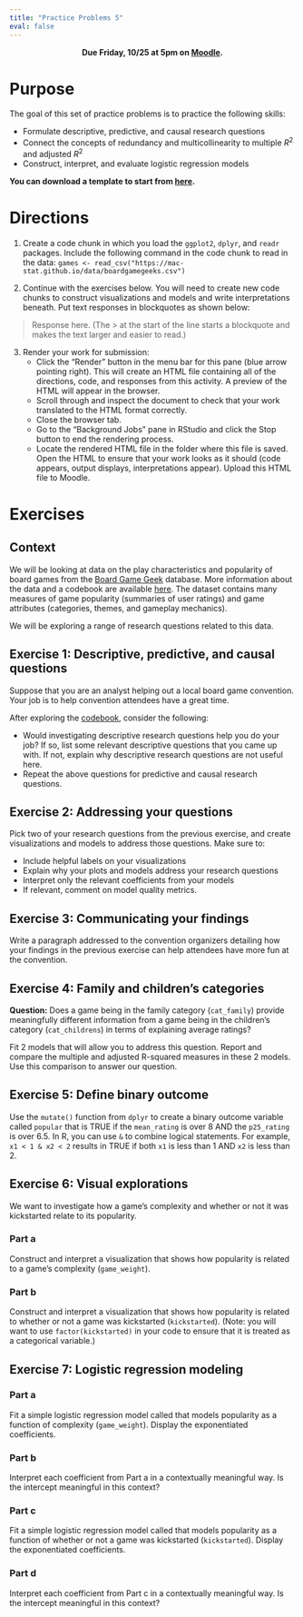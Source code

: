 ```yaml
---
title: "Practice Problems 5"
eval: false
---
```


<center>
**Due Friday, 10/25 at 5pm on [Moodle](https://moodle.macalester.edu/mod/assign/view.php?id=141073).**
</center>

# Purpose

The goal of this set of practice problems is to practice the following skills:

- Formulate descriptive, predictive, and causal research questions
- Connect the concepts of redundancy and multicollinearity to multiple $R^2$ and adjusted $R^2$
- Construct, interpret, and evaluate logistic regression models

**You can download a template to start from [here](../activity_templates/pp5.qmd).**



# Directions

1. Create a code chunk in which you load the `ggplot2`, `dplyr`, and `readr` packages. Include the following command in the code chunk to read in the data: `games <- read_csv("https://mac-stat.github.io/data/boardgamegeeks.csv")`

2. Continue with the exercises below. You will need to create new code chunks to construct visualizations and models and write interpretations beneath. Put text responses in blockquotes as shown below:

> Response here. (The > at the start of the line starts a blockquote and makes the text larger and easier to read.)

3. Render your work for submission:
    - Click the "Render" button in the menu bar for this pane (blue arrow pointing right). This will create an HTML file containing all of the directions, code, and responses from this activity. A preview of the HTML will appear in the browser.
    - Scroll through and inspect the document to check that your work translated to the HTML format correctly.
    - Close the browser tab.
    - Go to the "Background Jobs" pane in RStudio and click the Stop button to end the rendering process.
    - Locate the rendered HTML file in the folder where this file is saved. Open the HTML to ensure that your work looks as it should (code appears, output displays, interpretations appear). Upload this HTML file to Moodle.



# Exercises

## Context

We will be looking at data on the play characteristics and popularity of board games from the [Board Game Geek](https://boardgamegeek.com/) database. More information about the data and a codebook are available [here](https://github.com/Mac-STAT/data/blob/main/boardgamegeeks_codebook.md). The dataset contains many measures of game popularity (summaries of user ratings) and game attributes (categories, themes, and gameplay mechanics).

We will be exploring a range of research questions related to this data.



## Exercise 1: Descriptive, predictive, and causal questions

Suppose that you are an analyst helping out a local board game convention. Your job is to help convention attendees have a great time.

After exploring the [codebook](https://github.com/Mac-STAT/data/blob/main/boardgamegeeks_codebook.md), consider the following:

- Would investigating descriptive research questions help you do your job? If so, list some relevant descriptive questions that you came up with. If not, explain why descriptive research questions are not useful here.
- Repeat the above questions for predictive and causal research questions.



## Exercise 2: Addressing your questions

Pick two of your research questions from the previous exercise, and create visualizations and models to address those questions. Make sure to:

- Include helpful labels on your visualizations
- Explain why your plots and models address your research questions
- Interpret only the relevant coefficients from your models
- If relevant, comment on model quality metrics.



## Exercise 3: Communicating your findings

Write a paragraph addressed to the convention organizers detailing how your findings in the previous exercise can help attendees have more fun at the convention.



## Exercise 4: Family and children's categories

**Question:** Does a game being in the family category (`cat_family`) provide meaningfully different information from a game being in the children's category (`cat_childrens`) in terms of explaining average ratings?

Fit 2 models that will allow you to address this question. Report and compare the multiple and adjusted R-squared measures in these 2 models. Use this comparison to answer our question.



## Exercise 5: Define binary outcome

Use the `mutate()` function from `dplyr` to create a binary outcome variable called `popular` that is TRUE if the `mean_rating` is over 8 AND the `p25_rating` is over 6.5. In R, you can use `&` to combine logical statements. For example, `x1 < 1 & x2 < 2` results in TRUE if both `x1` is less than 1 AND `x2` is less than 2.



## Exercise 6: Visual explorations

We want to investigate how a game's complexity and whether or not it was kickstarted relate to its popularity.

### Part a

Construct and interpret a visualization that shows how popularity is related to a game's complexity (`game_weight`).

### Part b

Construct and interpret a visualization that shows how popularity is related to whether or not a game was kickstarted (`kickstarted`). (Note: you will want to use `factor(kickstarted)` in your code to ensure that it is treated as a categorical variable.)



## Exercise 7: Logistic regression modeling

### Part a

Fit a simple logistic regression model called that models popularity as a function of complexity (`game_weight`). Display the exponentiated coefficients.

### Part b

Interpret each coefficient from Part a in a contextually meaningful way. Is the intercept meaningful in this context?

### Part c

Fit a simple logistic regression model called that models popularity as a function of whether or not a game was kickstarted (`kickstarted`). Display the exponentiated coefficients.

### Part d

Interpret each coefficient from Part c in a contextually meaningful way. Is the intercept meaningful in this context?

